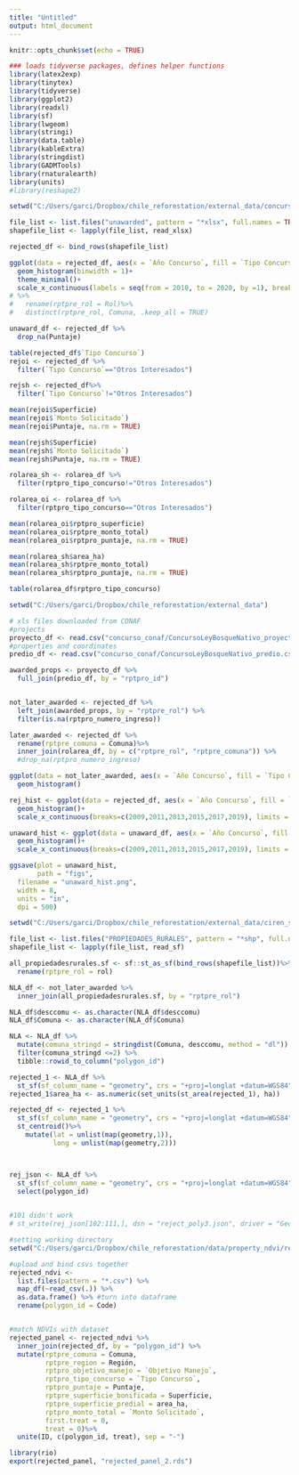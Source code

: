 ```yaml
---
title: "Untitled"
output: html_document
---
```


```r
knitr::opts_chunk$set(echo = TRUE)
```

```r
### loads tidyverse packages, defines helper functions
library(latex2exp)
library(tinytex)
library(tidyverse)
library(ggplot2)
library(readxl)
library(sf)
library(lwgeom)
library(stringi)
library(data.table)
library(kableExtra)
library(stringdist)
library(GADMTools)
library(rnaturalearth)
library(units)
#library(reshape2)

```


```r

setwd("C:/Users/garci/Dropbox/chile_reforestation/external_data/concurso_conaf")

file_list <- list.files("unawarded", pattern = "*xlsx", full.names = TRUE)
shapefile_list <- lapply(file_list, read_xlsx)

rejected_df <- bind_rows(shapefile_list)

ggplot(data = rejected_df, aes(x = `Año Concurso`, fill = `Tipo Concurso`)) + 
  geom_histogram(binwidth = 1)+
  theme_minimal()+
  scale_x_continuous(labels = seq(from = 2010, to = 2020, by =1), breaks = seq(from = 2010, to = 2020, by =1))
# %>%
#   rename(rptpre_rol = Rol)%>%
#   distinct(rptpre_rol, Comuna, .keep_all = TRUE)

unaward_df <- rejected_df %>%
  drop_na(Puntaje)

table(rejected_df$`Tipo Concurso`)
rejoi <- rejected_df %>%
  filter(`Tipo Concurso`=="Otros Interesados")

rejsh <- rejected_df%>%
  filter(`Tipo Concurso`!="Otros Interesados")

mean(rejoi$Superficie)
mean(rejoi$`Monto Solicitado`)
mean(rejoi$Puntaje, na.rm = TRUE)

mean(rejsh$Superficie)
mean(rejsh$`Monto Solicitado`)
mean(rejsh$Puntaje, na.rm = TRUE)

rolarea_sh <- rolarea_df %>%
  filter(rptpro_tipo_concurso!="Otros Interesados")

rolarea_oi <- rolarea_df %>%
  filter(rptpro_tipo_concurso=="Otros Interesados")

mean(rolarea_oi$rptpro_superficie)
mean(rolarea_oi$rptpre_monto_total)
mean(rolarea_oi$rptpro_puntaje, na.rm = TRUE)

mean(rolarea_sh$area_ha)
mean(rolarea_sh$rptpre_monto_total)
mean(rolarea_sh$rptpro_puntaje, na.rm = TRUE)

table(rolarea_df$rptpro_tipo_concurso)

```


```r

setwd("C:/Users/garci/Dropbox/chile_reforestation/external_data")

# xls files downloaded from CONAF
#projects
proyecto_df <- read.csv("concurso_conaf/ConcursoLeyBosqueNativo_proyecto.csv")
#properties and coordinates
predio_df <- read.csv("concurso_conaf/ConcursoLeyBosqueNativo_predio.csv")

awarded_props <- proyecto_df %>%
  full_join(predio_df, by = "rptpro_id")


not_later_awarded <- rejected_df %>%
  left_join(awarded_props, by = "rptpre_rol") %>%
  filter(is.na(rptpro_numero_ingreso)) 

later_awarded <- rejected_df %>%
  rename(rptpre_comuna = Comuna)%>%
  inner_join(rolarea_df, by = c("rptpre_rol", "rptpre_comuna")) %>%
  #drop_na(rptpro_numero_ingreso)

ggplot(data = not_later_awarded, aes(x = `Año Concurso`, fill = `Tipo Concurso`)) + 
  geom_histogram()

rej_hist <- ggplot(data = rejected_df, aes(x = `Año Concurso`, fill = `Tipo Concurso`), binwidth = 1)+ 
  geom_histogram()+
  scale_x_continuous(breaks=c(2009,2011,2013,2015,2017,2019), limits = c(2009,2020))

unaward_hist <- ggplot(data = unaward_df, aes(x = `Año Concurso`, fill = `Tipo Concurso`), binwidth = 1)+ 
  geom_histogram()+
  scale_x_continuous(breaks=c(2009,2011,2013,2015,2017,2019), limits = c(2009,2020))

ggsave(plot = unaward_hist,
       path = "figs",
  filename = "unaward_hist.png",
  width = 8,
  units = "in",
  dpi = 500)
```

``` r

setwd("C:/Users/garci/Dropbox/chile_reforestation/external_data/ciren_simef")

file_list <- list.files("PROPIEDADES_RURALES", pattern = "*shp", full.names = TRUE)
shapefile_list <- lapply(file_list, read_sf)

all_propiedadesrurales.sf <- sf::st_as_sf(bind_rows(shapefile_list))%>%
  rename(rptpre_rol = rol)


```


``` r


NLA_df <- not_later_awarded %>%
  inner_join(all_propiedadesrurales.sf, by = "rptpre_rol") 

NLA_df$desccomu <- as.character(NLA_df$desccomu)
NLA_df$Comuna <- as.character(NLA_df$Comuna)

NLA <- NLA_df %>%
  mutate(comuna_stringd = stringdist(Comuna, desccomu, method = "dl")) %>%
  filter(comuna_stringd <=2) %>%
  tibble::rowid_to_column("polygon_id")

```

```r

rejected_1 <- NLA_df %>%
  st_sf(sf_column_name = "geometry", crs = "+proj=longlat +datum=WGS84")
rejected_1$area_ha <- as.numeric(set_units(st_area(rejected_1), ha))

rejected_df <- rejected_1 %>%
  st_sf(sf_column_name = "geometry", crs = "+proj=longlat +datum=WGS84") %>%
  st_centroid()%>%
    mutate(lat = unlist(map(geometry,1)),
           long = unlist(map(geometry,2))) 



rej_json <- NLA_df %>%
  st_sf(sf_column_name = "geometry", crs = "+proj=longlat +datum=WGS84")%>%
  select(polygon_id)
  

#101 didn't work
# st_write(rej_json[102:111,], dsn = "reject_poly3.json", driver = "GeoJSON")


```

``` r


#setting working directory
setwd("C:/Users/garci/Dropbox/chile_reforestation/data/property_ndvi/rejected_NDVI")

#upload and bind csvs together
rejected_ndvi <- 
  list.files(pattern = "*.csv") %>% 
  map_df(~read_csv(.)) %>%
  as.data.frame() %>% #turn into dataframe
  rename(polygon_id = Code)


#match NDVIs with dataset
rejected_panel <- rejected_ndvi %>%
  inner_join(rejected_df, by = "polygon_id") %>%
  mutate(rptpre_comuna = Comuna,
         rptpre_region = Región,
         rptpro_objetivo_manejo = `Objetivo Manejo`,
         rptpro_tipo_concurso = `Tipo Concurso`,
         rptpro_puntaje = Puntaje,
         rptpre_superficie_bonificada = Superficie,
         rptpre_superficie_predial = area_ha,
         rptpro_monto_total = `Monto Solicitado`,
         first.treat = 0,
         treat = 0)%>%
  unite(ID, c(polygon_id, treat), sep = "-") 
```

``` r
library(rio)
export(rejected_panel, "rejected_panel_2.rds")

```

